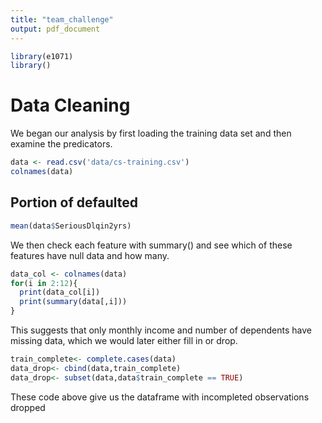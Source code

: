 ```yaml
---
title: "team_challenge"
output: pdf_document
---
```


```r
library(e1071)
library()
```
# Data Cleaning

We began our analysis by first loading the training data set and then examine the predicators.

```r
data <- read.csv('data/cs-training.csv')
colnames(data)
```

## Portion of defaulted
```r
mean(data$SeriousDlqin2yrs)
```


We then check each feature with summary() and see which of these features have null data and how many.

```r
data_col <- colnames(data)
for(i in 2:12){
  print(data_col[i])
  print(summary(data[,i]))
}
```
This suggests that only monthly income and number of dependents have missing data, which we would later either fill in or drop.


```r
train_complete<- complete.cases(data)
data_drop<- cbind(data,train_complete)
data_drop<- subset(data,data$train_complete == TRUE)
```
These code above give us the dataframe with incompleted observations dropped 




